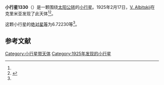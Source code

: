 {{Infobox planet
| bgcolour = #FFFFC0
| name = 1330 Spiridonia
| symbol = 
| image = 
| caption = 
| discovery = yes
| discovery_ref = 
| discoverer = [[V._Albitskij|V. Albitskij]]
| discovery_site = [[克里米亚|克里米亚]] 
| discovered = 1925年2月17日
| designations = yes
| mp_name = 
| named_after = 
| alt_names = 1925 DB/ 1931 FA / 1933 QK1 / 1942 ED / 1950 OP / 1959 EZ / A922 SA
| mp_category = [[主带小行星|主带小行星]]
| orbit_ref = <ref name="a">[http://ssd.jpl.nasa.gov/sbdb.cgi?sstr=1330 1330 Spiridonia] {{Wayback|url=http://ssd.jpl.nasa.gov/sbdb.cgi?sstr=1330 |date=20201117201432 }}，小行星數據庫瀏覽器（JPL Small-Body Database Browser）－[[美国国家航空航天局|美国国家航空航天局]]喷气推进实验室</ref>
| epoch = 2456400.5 (2013年4月18日更新)
| aphelion = {{convert|3.4080981|AU|km|3|abbr=on|lk=out}}
| perihelion = {{convert|2.9320417|AU|km|3|abbr=on}}
| semimajor = {{convert|3.1700699|AU|km|3|abbr=on}}
| eccentricity = 0.0750861
| period = 2061.58705 [[日|日]]<br />5.64[[儒略年|儒略年]]
| avg_speed = 
| inclination = 15.95597
| asc_node = 158.85536
| mean_anomaly = 
| arg_peri = 6.72230
| satellites = 
| physical_characteristics = yes
| dimensions = 
| mass = 
| density = 
| surface_grav = 
| escape_velocity = 
| sidereal_day = 
| axial_tilt = 
| pole_ecliptic_lat = 
| pole_ecliptic_lon = 
| albedo = 
| temperatures= 
| temp_name1 = 
| mean_temp_1 = 
| max_temp_1 = 
| temp_name2 = 
| max_temp_2 = 
| spectral_type = 
| abs_magnitude = 6.72230
}}

'''小行星1330'''（{{lang-en|1330 Spiridonia}}）是一颗围绕[[太阳|太阳]][[公转|公转]]的[[小行星|小行星]]。1925年2月17日，[[V._Albitskij|V. Albitskij]]在克里米亚发现了此天体<ref name="a" /><ref>{{cite news|title=小行星列表|url=http://cfa-www.harvard.edu/iau/lists/NumberedMPs.txt|accessdate=2013-07-08|newspaper=哈佛大学|archive-date=2008-05-17|archive-url=https://web.archive.org/web/20080517010638/http://cfa-www.harvard.edu/iau/lists/NumberedMPs.txt|dead-url=no}}</ref>。

这颗小行星的[[绝对星等|绝对星等]]为6.72230等<ref name="a" />。

==参考文献==
{{reflist}}
{{Minor Planet Number|[[小行星1329|小行星1329]]|[[小行星1331|小行星1331]]}}

{{小天体}}

[[Category:小行星带天体|Category:小行星带天体]]
[[Category:1925年发现的小行星|Category:1925年发现的小行星]]

{{asteroid-stub}}